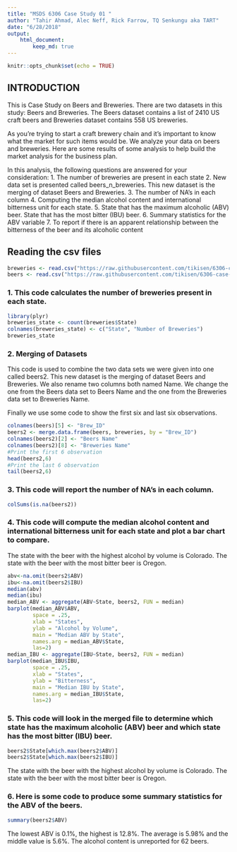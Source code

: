 ```yaml
---
title: "MSDS 6306 Case Study 01 "
author: "Tahir Ahmad, Alec Neff, Rick Farrow, TQ Senkungu aka TART"
date: "6/28/2018"
output:
    html_document:
        keep_md: true
---
```



```r
knitr::opts_chunk$set(echo = TRUE)
```

## INTRODUCTION
This is Case Study on Beers and Breweries. There are two datasets in this study: Beers and Breweries. The Beers dataset contains a list of 2410 US craft beers and Breweries dataset contains 558 US breweries. 

As you're trying to start a craft brewery chain and it's important to know what the market for such items would be. We analyze your data on beers and breweries. Here are some results of some analysis to help build the market analysis for the business plan.

In this analysis, the following questions are answered for your consideration:
1. The number of breweries are present in each state
2. New data set is presented called beers_n_breweries. This new dataset is the merging of dataset Beers and Breweries.
3. The number of NA's in each column
4. Computing the median alcohol content and international bitterness unit for each state. 
5. State that has the maximum alcoholic (ABV) beer. State that has the most bitter (IBU) beer.
6. Summary statistics for the ABV variable
7. To report if there is an apparent relationship between the bitterness of the beer and its alcoholic content


## Reading the csv files

```r
breweries <- read.csv("https://raw.githubusercontent.com/tikisen/6306-case-study-1/master/Breweries.csv", quote = "", row.names = NULL, stringsAsFactors = FALSE, header = TRUE)
beers <- read.csv("https://raw.githubusercontent.com/tikisen/6306-case-study-1/master/Beers.csv", quote = "", row.names = NULL, stringsAsFactors = FALSE, header = TRUE)
```
### 1. This code calculates the number of breweries present in each state.

```r
library(plyr)
breweries_state <- count(breweries$State)
colnames(breweries_state) <- c("State", "Number of Breweries")
breweries_state
```

### 2. Merging of Datasets
This code is used to combine the two data sets we were given into one called beers2. This new dataset is the merging of dataset Beers and Breweries. We also rename two columns both named Name. We change the one from the Beers data set to Beers Name and the one from the Breweries data set to Breweries Name.

Finally we use some code to show the first six and last six observations.
```r
colnames(beers)[5] <- "Brew_ID"
beers2 <- merge.data.frame(beers, breweries, by = "Brew_ID")
colnames(beers2)[2] <- "Beers Name"
colnames(beers2)[8] <- "Breweries Name"
#Print the first 6 observation
head(beers2,6)
#Print the last 6 observation
tail(beers2,6)
```
  
### 3. This code will report the number of NA's in each column.  
```r
colSums(is.na(beers2))
```

### 4. This code will compute the median alcohol content and international bitterness unit for each state and plot a bar chart to compare.

The state with the beer with the highest alcohol by volume is Colorado. The state with the beer with the most bitter beer is Oregon.
```r
abv<-na.omit(beers2$ABV)
ibu<-na.omit(beers2$IBU)
median(abv)
median(ibu)
median_ABV <- aggregate(ABV~State, beers2, FUN = median)
barplot(median_ABV$ABV, 
        space = .25, 
        xlab = "States", 
        ylab = "Alcohol by Volume", 
        main = "Median ABV by State", 
        names.arg = median_ABV$State, 
        las=2)
median_IBU <- aggregate(IBU~State, beers2, FUN = median)
barplot(median_IBU$IBU, 
        space = .25, 
        xlab = "States", 
        ylab = "Bitterness", 
        main = "Median IBU by State", 
        names.arg = median_IBU$State, 
        las=2)
```


### 5. This code will look in the merged file to determine which state has the maximum alcoholic (ABV) beer and which state has the most bitter (IBU) beer.

```r
beers2$State[which.max(beers2$ABV)]
beers2$State[which.max(beers2$IBU)]
```
The state with the beer with the highest alcohol by volume is Colorado. The state with the beer with the most bitter beer is Oregon.

### 6. Here is some code to produce some summary statistics for the ABV of the beers.

```r
summary(beers2$ABV)
```
The lowest ABV is 0.1%, the highest is 12.8%. The average is 5.98% and the middle value is 5.6%. The alcohol content is unreported for 62 beers.
